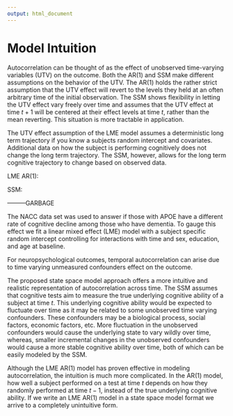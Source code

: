 ```yaml
---
output: html_document
---
```


# Model Intuition


 
Autocorrelation can be thought of as the effect of unobserved time-varying variables (UTV) on the outcome. Both the AR(1) and SSM make different assumptions on the behavior of the UTV. The AR(1) holds the rather strict assumption that the UTV effect will revert to the levels they held at an often arbitrary time of the initial observation. The SSM shows flexibility in letting the UTV effect vary freely over time and assumes that the UTV effect at time $t+1$ will be centered at their effect levels at time $t$, rather than the mean reverting. This situation is more tractable in application.

The UTV effect assumption of the LME model assumes a deterministic long term trajectory if you know a subjects random intercept and covariates. Additional data on how the subject is performing cognitively does not change the long term trajectory. The SSM, however, allows for the long term cognitive trajectory to change based on observed data.

LME AR(1):

\begin{align*}
y_t &= b_0 + X_t \beta + e_t, \ e_t = e_{t-1} + \epsilon_t\\
E(Y_{t+\tau}|y_t) &= b_0 + X_{t+\tau} \beta + \rho^\tau e_t \rightarrow b_0 + X_{t+\tau}\beta
\end{align*}


SSM:


\begin{align*}
y_t &= \alpha_t + X_t \beta + \varepsilon_t, \ \alpha_t = \alpha_{t-1} + \eta_t\\
E(Y_{t+\tau}|y_t) &= \alpha_t + X_{t+\tau} \beta
\end{align*}


---------GARBAGE

The NACC data set was used to answer if those with APOE have a different rate of cognitive decline among those who have dementia. To gauge this effect we fit a linear mixed effect (LME) model with a subject specific random intercept controlling for interactions with time and sex, education, and age at baseline. 

For neuropsychological outcomes, temporal autocorrelation can arise due to time varying unmeasured confounders effect on the outcome.


The proposed state space model approach offers a more intuitive and realistic representation of autocorrelation across time. The SSM assumes that cognitive tests aim to measure the true underlying cognitive ability of a subject at time $t$. This underlying cognitive ability would be expected to fluctuate over time as it may be related to some unobserved time varying confounders. These confounders may be a biological process, social factors, economic factors, etc. More fluctuation in the unobserved confounders would cause the underlying state to vary wildly over time, whereas, smaller incremental changes in the unobserved confounders would cause a more stable cognitive ability over time, both of which can be easily modeled by the SSM.



Although the LME AR(1) model has proven effective in modeling autocorrelation, the intuition is much more complicated. In the AR(1) model, how well a subject performed on a test at time $t$ depends on how they randomly performed at time $t-1$, instead of the true underlying cognitive ability. If we write an LME AR(1) model in a state space model format we arrive to a completely unintuitive form.


